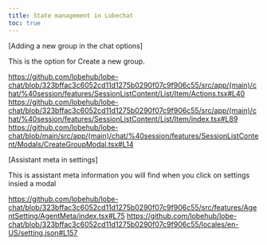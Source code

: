 ```yaml
---
title: State management in Lobechat
toc: true
---
```


[Adding a new group in the chat options]

This is the option for Create a new group.

https://github.com/lobehub/lobe-chat/blob/323bffac3c6052cd11d1275b0290f07c9f906c55/src/app/(main)/chat/%40session/features/SessionListContent/List/Item/Actions.tsx#L40
https://github.com/lobehub/lobe-chat/blob/323bffac3c6052cd11d1275b0290f07c9f906c55/src/app/(main)/chat/%40session/features/SessionListContent/List/Item/index.tsx#L89
https://github.com/lobehub/lobe-chat/blob/main/src/app/(main)/chat/%40session/features/SessionListContent/Modals/CreateGroupModal.tsx#L14

[Assistant meta in settings]

This is assistant meta information you will find when you click on settings insied a modal

https://github.com/lobehub/lobe-chat/blob/323bffac3c6052cd11d1275b0290f07c9f906c55/src/features/AgentSetting/AgentMeta/index.tsx#L75
https://github.com/lobehub/lobe-chat/blob/323bffac3c6052cd11d1275b0290f07c9f906c55/locales/en-US/setting.json#L157